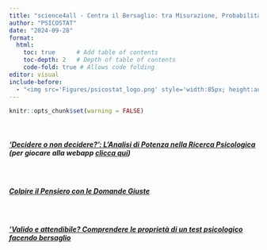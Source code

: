 ```yaml
---
title: "science4all - Centra il Bersaglio: tra Misurazione, Probabilità e Incertezza"
author: "PSICOSTAT"
date: "2024-09-28"
format: 
  html:
    toc: true      # Add table of contents
    toc-depth: 2   # Depth of table of contents
    code-fold: true # Allows code folding
editor: visual
include-before:
  - "<img src='Figures/psicostat_logo.png' style='width:85px; height:auto; display:block;margin:0 auto 30px;' alt='Logo'>"
---
```


```r
knitr::opts_chunk$set(warning = FALSE)
```

\

##### [‘Decidere o non decidere?’: L’Analisi di Potenza nella Ricerca Psicologica](https://psicostat.github.io/science4all/power_toffa.html){target="_blank"} (per giocare alla webapp [clicca **qui** ](https://feracot.shinyapps.io/shiny/){target="_blank"})

\

##### [Colpire il Pensiero con le Domande Giuste](https://psicostat.github.io/science4all/hit_the_target_psicostat){target="_blank"}

\

##### ['Valido e attendibile? Comprendere le proprietà di un test psicologico facendo bersaglio](https://psicostat.github.io/science4all/target_feraco.html){target="_blank"}

